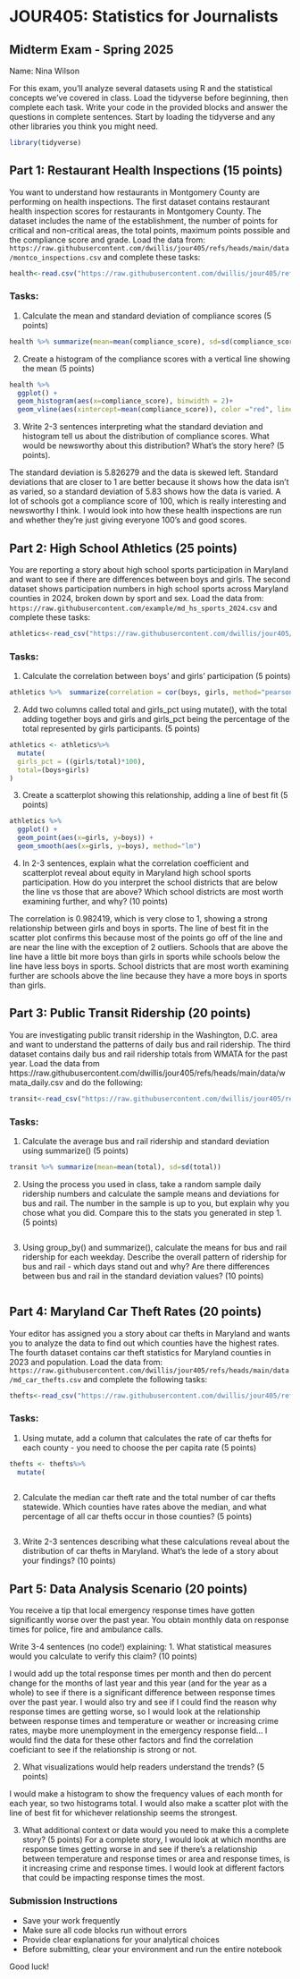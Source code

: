 # JOUR405: Statistics for Journalists
## Midterm Exam - Spring 2025

Name: Nina Wilson 

For this exam, you'll analyze several datasets using R and the statistical concepts we've covered in class. Load the tidyverse before beginning, then complete each task. Write your code in the provided blocks and answer the questions in complete sentences. Start by loading the tidyverse and any other libraries you think you might need.

```r
library(tidyverse)
```


## Part 1: Restaurant Health Inspections (15 points)

You want to understand how restaurants in Montgomery County are performing on health inspections. The first dataset contains restaurant health inspection scores for restaurants in Montgomery County. The dataset includes the name of the establishment, the number of points for critical and non-critical areas, the total points, maximum points possible and the compliance score and grade. Load the data from: `https://raw.githubusercontent.com/dwillis/jour405/refs/heads/main/data/montco_inspections.csv` and complete these tasks:
```r
health<-read.csv("https://raw.githubusercontent.com/dwillis/jour405/refs/heads/main/data/montco_inspections.csv")
```


### Tasks:
1. Calculate the mean and standard deviation of compliance scores (5 points)

```r
health %>% summarize(mean=mean(compliance_score), sd=sd(compliance_score))

```

2. Create a histogram of the compliance scores with a vertical line showing the mean (5 points)
```r
health %>% 
  ggplot() +
  geom_histogram(aes(x=compliance_score), binwidth = 2)+
  geom_vline(aes(xintercept=mean(compliance_score)), color ="red", linetype="dashed", size=1,)
```

3. Write 2-3 sentences interpreting what the standard deviation and histogram tell us about the distribution of compliance scores. What would be newsworthy about this distribution? What's the story here? (5 points).

The standard deviation is 5.826279 and the data is skewed left. Standard deviations that are closer to 1 are better because it shows how the data isn't as varied, so a standard deviation of 5.83 shows how the data is varied. A lot of schools got a compliance score of 100, which is really interesting and newsworthy I think. I would look into how these health inspections are run and whether they're just giving everyone 100's and good scores. 


## Part 2: High School Athletics (25 points)

You are reporting a story about high school sports participation in Maryland and want to see if there are differences between boys and girls. The second dataset shows participation numbers in high school sports across Maryland counties in 2024, broken down by sport and sex. Load the data from: `https://raw.githubusercontent.com/example/md_hs_sports_2024.csv` and complete these tasks:
```r
athletics<-read_csv("https://raw.githubusercontent.com/dwillis/jour405/refs/heads/main/data/md_hs_participation.csv")
```


### Tasks:
1. Calculate the correlation between boys' and girls' participation (5 points)
```r
athletics %>%  summarize(correlation = cor(boys, girls, method="pearson"))
```

2. Add two columns called total and girls_pct using mutate(), with the total adding together boys and girls and girls_pct being the percentage of the total represented by girls participants. (5 points)
```r

athletics <- athletics%>% 
  mutate(
  girls_pct = ((girls/total)*100),
  total=(boys+girls)
)

```

3. Create a scatterplot showing this relationship, adding a line of best fit (5 points)

```r
athletics %>% 
  ggplot() +
  geom_point(aes(x=girls, y=boys)) +
  geom_smooth(aes(x=girls, y=boys), method="lm")
```
4. In 2-3 sentences, explain what the correlation coefficient and scatterplot reveal about equity in Maryland high school sports participation. How do you interpret the school districts that are below the line vs those that are above? Which school districts are most worth examining further, and why? (10 points)

The correlation is 0.982419, which is very close to 1, showing a strong relationship between girls and boys in sports. The line of best fit in the scatter plot confirms this because most of the points go off of the line and are near the line with the exception of 2 outliers. Schools that are above the line have a little bit more boys than girls in sports while schools below the line have less boys in sports. School districts that are most worth examining further are schools above the line because they have a more boys in sports than girls. 


## Part 3: Public Transit Ridership (20 points)

You are investigating public transit ridership in the Washington, D.C. area and want to understand the patterns of daily bus and rail ridership. The third dataset contains daily bus and rail ridership totals from WMATA for the past year. Load the data from https://raw.githubusercontent.com/dwillis/jour405/refs/heads/main/data/wmata_daily.csv and do the following:
```r
transit<-read_csv("https://raw.githubusercontent.com/dwillis/jour405/refs/heads/main/data/wmata_daily.csv")
```


### Tasks:
1. Calculate the average bus and rail ridership and standard deviation using summarize() (5 points)
```r
transit %>% summarize(mean=mean(total), sd=sd(total))
```

2. Using the process you used in class, take a random sample daily ridership numbers and calculate the sample means and deviations for bus and rail. The number in the sample is up to you, but explain why you chose what you did. Compare this to the stats you generated in step 1. (5 points)
```r

```

3. Using group_by() and summarize(), calculate the means for bus and rail ridership for each weekday. Describe the overall pattern of ridership for bus and rail - which days stand out and why? Are there differences between bus and rail in the standard deviation values? (10 points)
```r

```



## Part 4: Maryland Car Theft Rates (20 points)

Your editor has assigned you a story about car thefts in Maryland and wants you to analyze the data to find out which counties have the highest rates. The fourth dataset contains car theft statistics for Maryland counties in 2023 and population. Load the data from: `https://raw.githubusercontent.com/dwillis/jour405/refs/heads/main/data/md_car_thefts.csv` and complete the following tasks:
```r
thefts<-read_csv("https://raw.githubusercontent.com/dwillis/jour405/refs/heads/main/data/md_car_thefts.csv")
```


### Tasks:
1. Using mutate, add a column that calculates the rate of car thefts for each county - you need to choose the per capita rate (5 points)
```r
thefts <- thefts%>% 
  mutate(
    
```

2. Calculate the median car theft rate and the total number of car thefts statewide. Which counties have rates above the median, and what percentage of all car thefts occur in those counties? (5 points)
```r

```

3. Write 2-3 sentences describing what these calculations reveal about the distribution of car thefts in Maryland. What's the lede of a story about your findings? (10 points)

## Part 5: Data Analysis Scenario (20 points)

You receive a tip that local emergency response times have gotten significantly worse over the past year. You obtain monthly data on response times for police, fire and ambulance calls.

Write 3-4 sentences (no code!) explaining:
1. What statistical measures would you calculate to verify this claim? (10 points)

I would add up the total response times per month and then do percent change for the months of last year and this year (and for the year as a whole) to see if there is a significant difference between response times over the past year. I would also try and see if I could find the reason why response times are getting worse, so I would look at the relationship between response times and temperature or weather or increasing crime rates, maybe more unemployment in the emergency response field... I would find the data for these other factors and find the correlation coeficiant to see if the relationship is strong or not. 

2. What visualizations would help readers understand the trends? (5 points)

I would make a histogram to show the frequency values of each month for each year, so two histograms total. I would also make a scatter plot with the line of best fit for whichever relationship seems the strongest. 

3. What additional context or data would you need to make this a complete story? (5 points)
For a complete story, I would look at which months are response times getting worse in and see if there's a relationship between temperature and response times or area and response times, is it increasing crime and response times. I would look at different factors that could be impacting response times the most. 

### Submission Instructions
- Save your work frequently
- Make sure all code blocks run without errors
- Provide clear explanations for your analytical choices
- Before submitting, clear your environment and run the entire notebook

Good luck!
